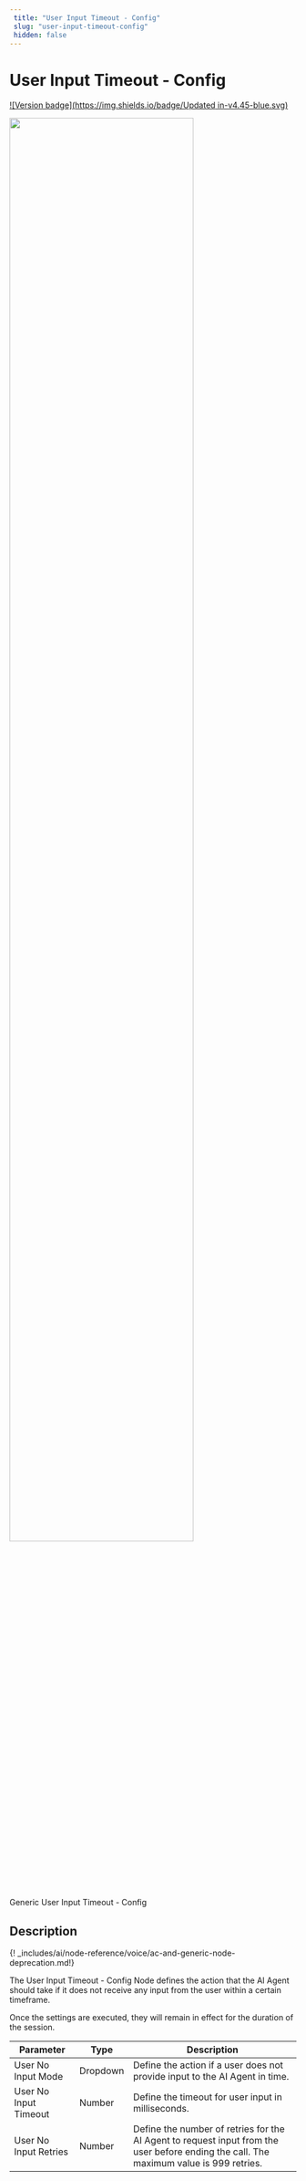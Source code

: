 ```yaml
---
 title: "User Input Timeout - Config" 
 slug: "user-input-timeout-config" 
 hidden: false 
---
```


# User Input Timeout - Config

[![Version badge](https://img.shields.io/badge/Updated in-v4.45-blue.svg)](../../../../../release-notes/4.45.md)

<Frame>
  <img class="image-center" src="../../../../../../_assets/ai/build/node-reference/generic-voice/user-input-timeout-config.png" width="80%" />
  <figcaption>Generic User Input Timeout - Config</figcaption>
</Frame>

## Description

{! _includes/ai/node-reference/voice/ac-and-generic-node-deprecation.md!}

The User Input Timeout - Config Node defines the action that the AI Agent should take if it does not receive any input from the user within a certain timeframe. 

Once the settings are executed, they will remain in effect for the duration of the session.

| Parameter             | Type     | Description                                                                                                                            |
|-----------------------|----------|----------------------------------------------------------------------------------------------------------------------------------------|
| User No Input Mode    | Dropdown | Define the action if a user does not provide input to the AI Agent in time.                                                            |
| User No Input Timeout | Number   | Define the timeout for user input in  milliseconds.                                                                                    |
| User No Input Retries | Number   | Define the number of retries for the AI Agent to request input from the user before ending the call. The maximum value is 999 retries. |